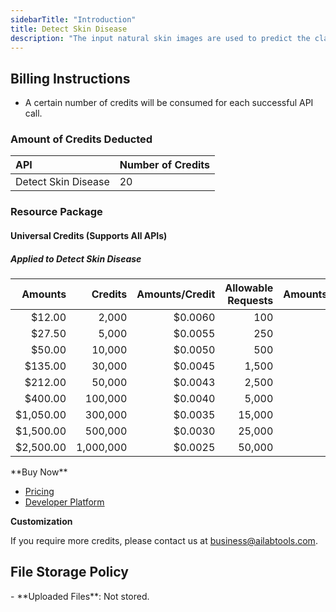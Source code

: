 ```yaml
---
sidebarTitle: "Introduction"
title: Detect Skin Disease
description: "The input natural skin images are used to predict the classification of skin diseases, and 24 common diseases such as eczema, psoriasis, urticaria, and common acne can be detected."
---
```


## Billing Instructions

- A certain number of credits will be consumed for each successful API call.

### Amount of Credits Deducted

| API                 | Number of Credits |
|:--------------------|:------------------|
| Detect Skin Disease | 20                |

### Resource Package

#### Universal Credits (Supports All APIs)

##### Applied to Detect Skin Disease

|   Amounts |   Credits | Amounts/Credit | Allowable Requests | Amounts/Request |
|----------:|----------:|---------------:|-------------------:|----------------:|
|    $12.00 |     2,000 |        $0.0060 |                100 |         $0.1200 |
|    $27.50 |     5,000 |        $0.0055 |                250 |         $0.1100 |
|    $50.00 |    10,000 |        $0.0050 |                500 |         $0.1000 |
|   $135.00 |    30,000 |        $0.0045 |              1,500 |         $0.0900 |
|   $212.00 |    50,000 |        $0.0043 |              2,500 |         $0.0860 |
|   $400.00 |   100,000 |        $0.0040 |              5,000 |         $0.0800 |
| $1,050.00 |   300,000 |        $0.0035 |             15,000 |         $0.0700 |
| $1,500.00 |   500,000 |        $0.0030 |             25,000 |         $0.0600 |
| $2,500.00 | 1,000,000 |        $0.0025 |             50,000 |         $0.0500 |

<Tip>
**Buy Now**

- <a href="https://www.ailabtools.com/price?tab=developer" target="_blank">Pricing</a>
- <a href="https://www.ailabtools.com/developer-platform" target="_blank">Developer Platform</a>

**Customization**

If you require more credits, please contact us at <a href="mailto:business@ailabtools.com">business@ailabtools.com</a>.
</Tip>

## File Storage Policy
<Tip>
- **Uploaded Files**: Not stored.
</Tip>